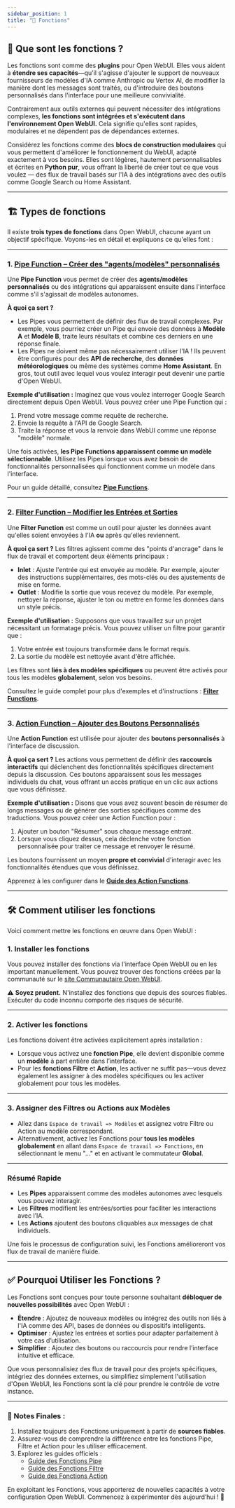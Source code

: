 ```yaml
---
sidebar_position: 1
title: "🧰 Fonctions"
---
```


## 🚀 Que sont les fonctions ?

Les fonctions sont comme des **plugins** pour Open WebUI. Elles vous aident à **étendre ses capacités**—qu'il s'agisse d'ajouter le support de nouveaux fournisseurs de modèles d'IA comme Anthropic ou Vertex AI, de modifier la manière dont les messages sont traités, ou d'introduire des boutons personnalisés dans l'interface pour une meilleure convivialité.

Contrairement aux outils externes qui peuvent nécessiter des intégrations complexes, **les fonctions sont intégrées et s'exécutent dans l'environnement Open WebUI.** Cela signifie qu'elles sont rapides, modulaires et ne dépendent pas de dépendances externes.

Considérez les fonctions comme des **blocs de construction modulaires** qui vous permettent d'améliorer le fonctionnement du WebUI, adapté exactement à vos besoins. Elles sont légères, hautement personnalisables et écrites en **Python pur**, vous offrant la liberté de créer tout ce que vous voulez — des flux de travail basés sur l'IA à des intégrations avec des outils comme Google Search ou Home Assistant.

---

## 🏗️ Types de fonctions

Il existe **trois types de fonctions** dans Open WebUI, chacune ayant un objectif spécifique. Voyons-les en détail et expliquons ce qu'elles font :

---

### 1. [**Pipe Function** – Créer des "agents/modèles" personnalisés ](./pipe.mdx)

Une **Pipe Function** vous permet de créer des **agents/modèles personnalisés** ou des intégrations qui apparaissent ensuite dans l'interface comme s'il s'agissait de modèles autonomes.

**À quoi ça sert ?**
- Les Pipes vous permettent de définir des flux de travail complexes. Par exemple, vous pourriez créer un Pipe qui envoie des données à **Modèle A** et **Modèle B**, traite leurs résultats et combine ces derniers en une réponse finale.
- Les Pipes ne doivent même pas nécessairement utiliser l'IA ! Ils peuvent être configurés pour des **API de recherche**, des **données météorologiques** ou même des systèmes comme **Home Assistant**. En gros, tout outil avec lequel vous voulez interagir peut devenir une partie d'Open WebUI.

**Exemple d'utilisation :**
Imaginez que vous voulez interroger Google Search directement depuis Open WebUI. Vous pouvez créer une Pipe Function qui :
1. Prend votre message comme requête de recherche.
2. Envoie la requête à l'API de Google Search.
3. Traite la réponse et vous la renvoie dans WebUI comme une réponse "modèle" normale.

Une fois activées, **les Pipe Functions apparaissent comme un modèle sélectionnable**. Utilisez les Pipes lorsque vous avez besoin de fonctionnalités personnalisées qui fonctionnent comme un modèle dans l'interface.

Pour un guide détaillé, consultez [**Pipe Functions**](./pipe.mdx).

---

### 2. [**Filter Function** – Modifier les Entrées et Sorties](./filter.mdx)

Une **Filter Function** est comme un outil pour ajuster les données avant qu'elles soient envoyées à l'IA **ou** après qu'elles reviennent.

**À quoi ça sert ?**
Les filtres agissent comme des "points d'ancrage" dans le flux de travail et comportent deux éléments principaux :
- **Inlet** : Ajuste l'entrée qui est envoyée au modèle. Par exemple, ajouter des instructions supplémentaires, des mots-clés ou des ajustements de mise en forme.
- **Outlet** : Modifie la sortie que vous recevez du modèle. Par exemple, nettoyer la réponse, ajuster le ton ou mettre en forme les données dans un style précis.

**Exemple d'utilisation :**
Supposons que vous travaillez sur un projet nécessitant un formatage précis. Vous pouvez utiliser un filtre pour garantir que :
1. Votre entrée est toujours transformée dans le format requis.
2. La sortie du modèle est nettoyée avant d'être affichée.

Les filtres sont **liés à des modèles spécifiques** ou peuvent être activés pour tous les modèles **globalement**, selon vos besoins.

Consultez le guide complet pour plus d'exemples et d'instructions : [**Filter Functions**](./filter.mdx).

---

### 3. [**Action Function** – Ajouter des Boutons Personnalisés](./action.mdx)

Une **Action Function** est utilisée pour ajouter des **boutons personnalisés** à l'interface de discussion.

**À quoi ça sert ?**
Les actions vous permettent de définir des **raccourcis interactifs** qui déclenchent des fonctionnalités spécifiques directement depuis la discussion. Ces boutons apparaissent sous les messages individuels du chat, vous offrant un accès pratique en un clic aux actions que vous définissez.

**Exemple d'utilisation :**
Disons que vous avez souvent besoin de résumer de longs messages ou de générer des sorties spécifiques comme des traductions. Vous pouvez créer une Action Function pour :
1. Ajouter un bouton "Résumer" sous chaque message entrant.
2. Lorsque vous cliquez dessus, cela déclenche votre fonction personnalisée pour traiter ce message et renvoyer le résumé.

Les boutons fournissent un moyen **propre et convivial** d'interagir avec les fonctionnalités étendues que vous définissez.

Apprenez à les configurer dans le [**Guide des Action Functions**](./action.mdx).

---

## 🛠️ Comment utiliser les fonctions

Voici comment mettre les fonctions en œuvre dans Open WebUI :

### 1. **Installer les fonctions**
Vous pouvez installer des fonctions via l'interface Open WebUI ou en les important manuellement. Vous pouvez trouver des fonctions créées par la communauté sur le [site Communautaire Open WebUI](https://openwebui.com/functions).

⚠️ **Soyez prudent.** N'installez des fonctions que depuis des sources fiables. Exécuter du code inconnu comporte des risques de sécurité.

---

### 2. **Activer les fonctions**
Les fonctions doivent être activées explicitement après installation :
- Lorsque vous activez une **fonction Pipe**, elle devient disponible comme un **modèle** à part entière dans l’interface.  
- Pour les **fonctions Filtre** et **Action**, les activer ne suffit pas—vous devez également les assigner à des modèles spécifiques ou les activer globalement pour tous les modèles.   

---

### 3. **Assigner des Filtres ou Actions aux Modèles**  
- Allez dans `Espace de travail => Modèles` et assignez votre Filtre ou Action au modèle correspondant.  
- Alternativement, activez les Fonctions pour **tous les modèles globalement** en allant dans `Espace de travail => Fonctions`, en sélectionnant le menu "..." et en activant le commutateur **Global**.

---

### Résumé Rapide  
- Les **Pipes** apparaissent comme des modèles autonomes avec lesquels vous pouvez interagir.  
- Les **Filtres** modifient les entrées/sorties pour faciliter les interactions avec l’IA.  
- Les **Actions** ajoutent des boutons cliquables aux messages de chat individuels.  

Une fois le processus de configuration suivi, les Fonctions amélioreront vos flux de travail de manière fluide.

---

## ✅ Pourquoi Utiliser les Fonctions ?  

Les Fonctions sont conçues pour toute personne souhaitant **débloquer de nouvelles possibilités** avec Open WebUI :  

- **Étendre** : Ajoutez de nouveaux modèles ou intégrez des outils non liés à l'IA comme des API, bases de données ou dispositifs intelligents.  
- **Optimiser** : Ajustez les entrées et sorties pour adapter parfaitement à votre cas d’utilisation.  
- **Simplifier** : Ajoutez des boutons ou raccourcis pour rendre l’interface intuitive et efficace.  

Que vous personnalisiez des flux de travail pour des projets spécifiques, intégriez des données externes, ou simplifiez simplement l'utilisation d'Open WebUI, les Fonctions sont la clé pour prendre le contrôle de votre instance.

---

### 📝 Notes Finales :  
1. Installez toujours des Fonctions uniquement à partir de **sources fiables**.  
2. Assurez-vous de comprendre la différence entre les fonctions Pipe, Filtre et Action pour les utiliser efficacement.  
3. Explorez les guides officiels :  
   - [Guide des Fonctions Pipe](./pipe.mdx)  
   - [Guide des Fonctions Filtre](./filter.mdx)  
   - [Guide des Fonctions Action](./action.mdx)  

En exploitant les Fonctions, vous apporterez de nouvelles capacités à votre configuration Open WebUI. Commencez à expérimenter dès aujourd’hui ! 🚀